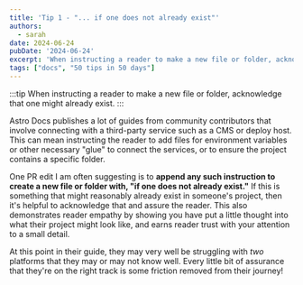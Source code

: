 ```yaml
---
title: 'Tip 1 - "... if one does not already exist"'
authors:
  - sarah
date: 2024-06-24
pubDate: '2024-06-24'
excerpt: 'When instructing a reader to make a new file or folder, acknowledge that one might already exist.'
tags: ["docs", "50 tips in 50 days"]
---
```


:::tip
When instructing a reader to make a new file or folder, acknowledge that one might already exist.
:::

Astro Docs publishes a lot of guides from community contributors that involve connecting with a third-party service such as a CMS or deploy host. This can mean instructing the reader to add files for environment variables or other necessary "glue" to connect the services, or to ensure the project contains a specific folder.

One PR edit I am often suggesting is to **append any such instruction to create a new file or folder with, "if one does not already exist."** If this is something that might reasonably already exist in someone's project, then it's helpful to acknowledge that and assure the reader. This also demonstrates reader empathy by showing you have put a little thought into what their project might look like, and earns reader trust with your attention to a small detail.

At this point in their guide, they may very well be struggling with *two* platforms that they may or may not know well. Every little bit of assurance that they're on the right track is some friction removed from their journey!


<LinkCard title="See the whole list of tips!" href="/blog/50-docs-tips-in-50-days" />
